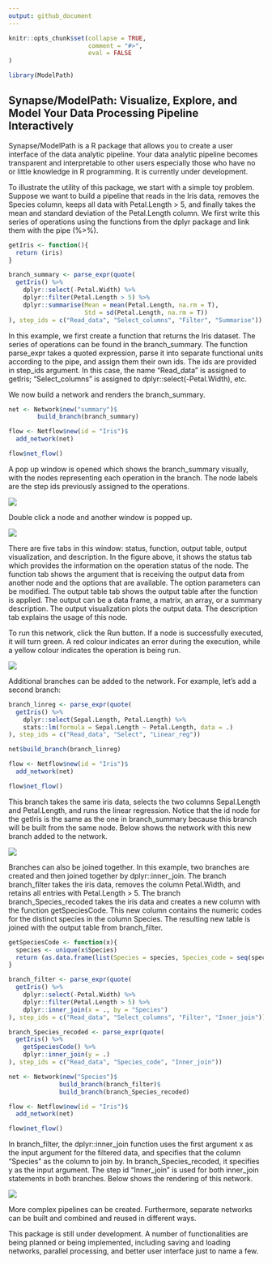 ```yaml
---
output: github_document
---
```


```r
knitr::opts_chunk$set(collapse = TRUE,
                      comment = "#>",
                      eval = FALSE
)

library(ModelPath)

```

## Synapse/ModelPath: Visualize, Explore, and Model Your Data Processing Pipeline Interactively

Synapse/ModelPath is a R package that allows you to create a user interface of the data analytic pipeline. Your data analytic pipeline becomes transparent and interpretable to other users especially those who have no or little knowledge in R programming. It is currently under development.

To illustrate the utility of this package, we start with a simple toy problem. Suppose we want to build a pipeline that reads in the Iris data, removes the Species column, keeps all data with Petal.Length > 5, and finally takes the mean and standard deviation of the Petal.Length column. We first write this series of operations using the functions from the dplyr package and link them with the pipe (%>%).

```r
getIris <- function(){
  return (iris)
}

branch_summary <- parse_expr(quote(  
  getIris() %>%
    dplyr::select(-Petal.Width) %>%
    dplyr::filter(Petal.Length > 5) %>%
    dplyr::summarise(Mean = mean(Petal.Length, na.rm = T),
                     Std = sd(Petal.Length, na.rm = T))
), step_ids = c("Read_data", "Select_columns", "Filter", "Summarise"))
```

In this example, we first create a function that returns the Iris dataset. The series of operations can be found in the branch_summary. The function parse_expr takes a quoted expression, parse it into separate functional units according to the pipe, and assign them their own ids. The ids are provided in step_ids argument. In this case, the name "Read_data" is assigned to getIris; "Select_columns" is assigned to dplyr::select(-Petal.Width), etc.

We now build a network and renders the branch_summary.

```r
net <- Network$new("summary")$
        build_branch(branch_summary)

flow <- Netflow$new(id = "Iris")$
  add_network(net)

flow$net_flow()
```

A pop up window is opened which shows the branch_summary visually, with the nodes representing each operation in the branch. The node labels are the step ids previously assigned to the operations. 

![](img/branch_summary.png)

Double click a node and another window is popped up. 

![](img/node_window.png)

There are five tabs in this window: status, function, output table, output visualization, and description. In the figure above, it shows the status tab which provides the information on the operation status of the node. The function tab shows the argument that is receiving the output data from another node and the options that are available. The option parameters can be modified. The output table tab shows the output table after the function is applied. The output can be a data frame, a matrix, an array, or a summary description. The output visualization plots the output data. The description tab explains the usage of this node.

To run this network, click the Run button. If a node is successfully executed, it will turn green. A red colour indicates an error during the execution, while a yellow colour indicates the operation is being run.

![](img/branch_summary_run.png)

Additional branches can be added to the network. For example, let's add a second branch:
```r
branch_linreg <- parse_expr(quote(
  getIris() %>%
    dplyr::select(Sepal.Length, Petal.Length) %>%
    stats::lm(formula = Sepal.Length ~ Petal.Length, data = .)
), step_ids = c("Read_data", "Select", "Linear_reg"))

net$build_branch(branch_linreg)

flow <- Netflow$new(id = "Iris")$
  add_network(net)

flow$net_flow()
```

This branch takes the same iris data, selects the two columns Sepal.Length and Petal.Length, and runs the linear regression. Notice that the id node for the getIris is the same as the one in branch_summary because this branch will be built from the same node. Below shows the network with this new branch added to the network.

![](img/branch_summary_linreg.png)

Branches can also be joined together. In this example, two branches are created and then joined together by dplyr::inner_join. The branch branch_filter takes the iris data, removes the column Petal.Width, and retains all entries with Petal.Length > 5. The branch branch_Species_recoded takes the iris data and creates a new column with the function getSpeciesCode. This new column contains the numeric codes for the distinct species in the column Species. The resulting new table is joined with the output table from branch_filter.

```r
getSpeciesCode <- function(x){
  species <- unique(x$Species)
  return (as.data.frame(list(Species = species, Species_code = seq(species))))
}

branch_filter <- parse_expr(quote(  
  getIris() %>%
    dplyr::select(-Petal.Width) %>%
    dplyr::filter(Petal.Length > 5) %>%
    dplyr::inner_join(x = ., by = "Species")
), step_ids = c("Read_data", "Select_columns", "Filter", "Inner_join"))

branch_Species_recoded <- parse_expr(quote(
  getIris() %>%
    getSpeciesCode() %>%
    dplyr::inner_join(y = .)
), step_ids = c("Read_data", "Species_code", "Inner_join"))

net <- Network$new("Species")$
              build_branch(branch_filter)$
              build_branch(branch_Species_recoded)

flow <- Netflow$new(id = "Iris")$
  add_network(net)

flow$net_flow()
```

In branch_filter, the dplyr::inner_join function uses the first argument x as the input argument for the filtered data, and specifies that the column "Species" as the column to join by. In branch_Species_recoded, it specifies y as the input argument. The step id "Inner_join" is used for both inner_join statements in both branches. Below shows the rendering of this network.

![](img/branches_join.png)

More complex pipelines can be created. Furthermore, separate networks can be built and combined and reused in different ways.

This package is still under development. A number of functionalities are being planned or being implemented, including saving and loading networks, parallel processing, and better user interface just to name a few. 



